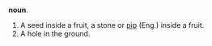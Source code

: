 '''noun'''. 
# A seed inside a fruit, a stone or [[pip]] (Eng.) inside a fruit.
# A hole in the ground.